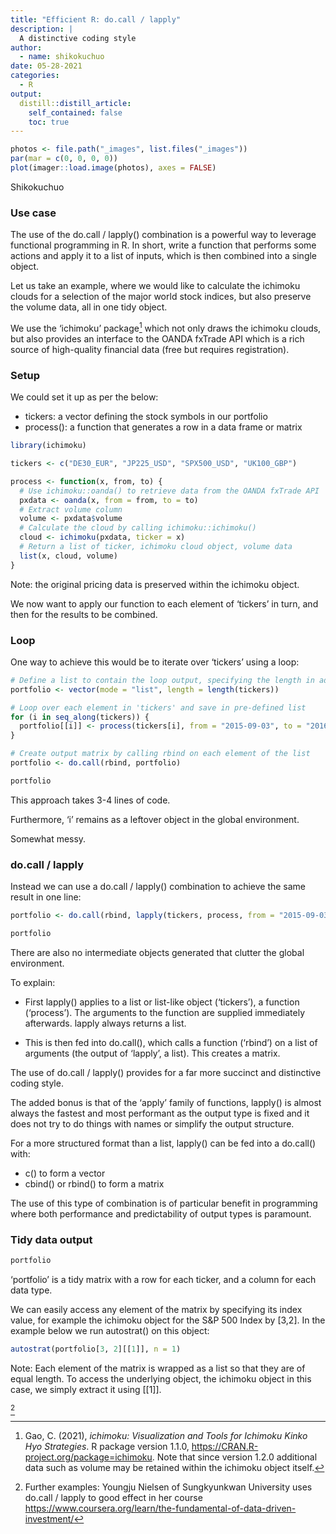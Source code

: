 ```yaml
---
title: "Efficient R: do.call / lapply"
description: |
  A distinctive coding style
author:
  - name: shikokuchuo
date: 05-28-2021
categories:
  - R
output:
  distill::distill_article:
    self_contained: false
    toc: true
---
```


```r

photos <- file.path("_images", list.files("_images"))
par(mar = c(0, 0, 0, 0))
plot(imager::load.image(photos), axes = FALSE)

```
<aside> Shikokuchuo </aside>

### Use case

The use of the do.call / lapply() combination is a powerful way to leverage functional programming in R. In short, write a function that performs some actions and apply it to a list of inputs, which is then combined into a single object.

Let us take an example, where we would like to calculate the ichimoku clouds for a selection of the major world stock indices, but also preserve the volume data, all in one tidy object.

We use the 'ichimoku' package^[Gao, C. (2021), *ichimoku: Visualization and Tools for Ichimoku Kinko Hyo Strategies*. R package version 1.1.0, <https://CRAN.R-project.org/package=ichimoku>. Note that since version 1.2.0 additional data such as volume may be retained within the ichimoku object itself.] which not only draws the ichimoku clouds, but also provides an interface to the OANDA fxTrade API which is a rich source of high-quality financial data (free but requires registration).

### Setup

We could set it up as per the below:

- tickers: a vector defining the stock symbols in our portfolio
- process(): a function that generates a row in a data frame or matrix

```r
library(ichimoku)

tickers <- c("DE30_EUR", "JP225_USD", "SPX500_USD", "UK100_GBP")

process <- function(x, from, to) {
  # Use ichimoku::oanda() to retrieve data from the OANDA fxTrade API
  pxdata <- oanda(x, from = from, to = to)
  # Extract volume column
  volume <- pxdata$volume
  # Calculate the cloud by calling ichimoku::ichimoku()
  cloud <- ichimoku(pxdata, ticker = x)
  # Return a list of ticker, ichimoku cloud object, volume data
  list(x, cloud, volume)
}

```
<aside> Note: the original pricing data is preserved within the ichimoku object.</aside> 

We now want to apply our function to each element of 'tickers' in turn, and then for the results to be combined.

### Loop

One way to achieve this would be to iterate over 'tickers' using a loop:

```r

# Define a list to contain the loop output, specifying the length in advance as good practice
portfolio <- vector(mode = "list", length = length(tickers))

# Loop over each element in 'tickers' and save in pre-defined list
for (i in seq_along(tickers)) {
  portfolio[[i]] <- process(tickers[i], from = "2015-09-03", to = "2016-06-30")
}

# Create output matrix by calling rbind on each element of the list
portfolio <- do.call(rbind, portfolio)

portfolio

```

This approach takes 3-4 lines of code.

Furthermore, 'i' remains as a leftover object in the global environment.

Somewhat messy.

### do.call / lapply

Instead we can use a do.call / lapply() combination to achieve the same result in one line:

```r

portfolio <- do.call(rbind, lapply(tickers, process, from = "2015-09-03", to = "2016-06-30"))

portfolio

```

There are also no intermediate objects generated that clutter the global environment.

To explain:

- First lapply() applies to a list or list-like object ('tickers'), a function ('process'). The arguments to the function are supplied immediately afterwards. lapply always returns a list.

- This is then fed into do.call(), which calls a function ('rbind') on a list of arguments (the output of 'lapply', a list). This creates a matrix.

The use of do.call / lapply() provides for a far more succinct and distinctive coding style.

The added bonus is that of the 'apply' family of functions, lapply() is almost always the fastest and most performant as the output type is fixed and it does not try to do things with names or simplify the output structure.

For a more structured format than a list, lapply() can be fed into a do.call() with:

- c() to form a vector
- cbind() or rbind() to form a matrix

The use of this type of combination is of particular benefit in programming where both performance and predictability of output types is paramount.

### Tidy data output

```r
portfolio
```

'portfolio' is a tidy matrix with a row for each ticker, and a column for each data type.

We can easily access any element of the matrix by specifying its index value, for example the ichimoku object for the S&P 500 Index by [3,2]. In the example below we run autostrat() on this object:

```r
autostrat(portfolio[3, 2][[1]], n = 1)
```
<aside>Note: Each element of the matrix is wrapped as a list so that they are of equal length. To access the underlying object, the ichimoku object in this case, we simply extract it using [[1]].</aside>

^[Further examples: Youngju Nielsen of Sungkyunkwan University uses do.call / lapply to good effect in her course <https://www.coursera.org/learn/the-fundamental-of-data-driven-investment/>]

